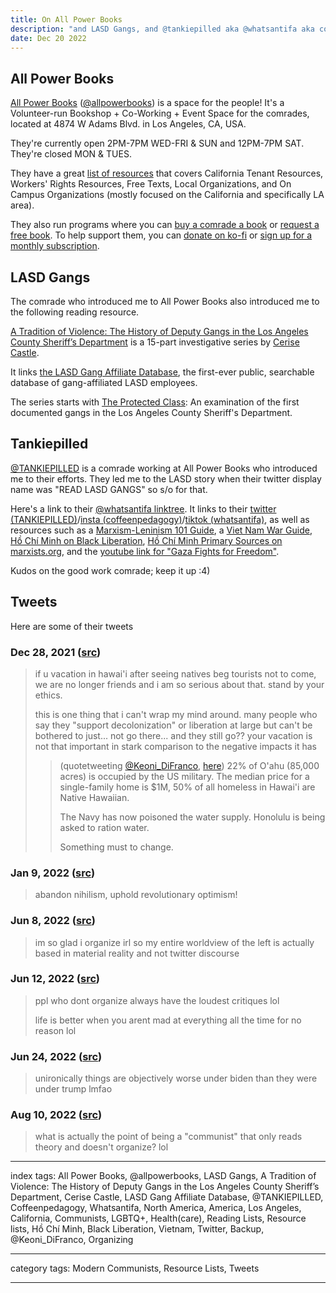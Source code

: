 ```yaml
---
title: On All Power Books
description: "and LASD Gangs, and @tankiepilled aka @whatsantifa aka coffeenpedagogy"
date: Dec 20 2022
---
```


## All Power Books

[All Power Books](https://allpowerbooks.org/) ([@allpowerbooks](https://twitter.com/allpowerbooks)) is a space for the people! It's a Volunteer-run Bookshop + Co-Working + Event Space for the comrades, located at 4874 W Adams Blvd. in Los Angeles, CA, USA.

They're currently open 2PM-7PM WED-FRI & SUN and 12PM-7PM SAT. They're closed MON & TUES.

They have a great [list of resources](https://allpowerbooks.org/pages/resources) that covers California Tenant Resources, Workers' Rights Resources, Free Texts, Local Organizations, and On Campus Organizations (mostly focused on the California and specifically LA area).

They also run programs where you can [buy a comrade a book](https://allpowerbooks.org/products/buy-a-comrade-a-book) or [request a free book](https://forms.gle/a6c8yaGqJ5Eay66u9). To help support them, you can [donate on ko-fi](https://ko-fi.com/allpower) or [sign up for a monthly subscription](https://allpowerbooks.org/products/60-subscription-1).

## LASD Gangs

The comrade who introduced me to All Power Books also introduced me to the following reading resource.

[A Tradition of Violence: The History of Deputy Gangs in the Los Angeles County Sheriff’s Department](https://knock-la.com/tradition-of-violence-lasd-gang-history/) is a 15-part investigative series by [Cerise Castle](https://knock-la.com/author/cerisecastle/).

It links [the LASD Gang Affiliate Database](https://lasdgangs.knock-la.com/), the first-ever public, searchable database of gang-affiliated LASD employees.

The series starts with [The Protected Class](https://knock-la.com/lasd-gangs-little-devils-wayside-whities-cavemen-vikings/): An examination of the first documented gangs in the Los Angeles County Sheriff's Department.

## Tankiepilled

[@TANKIEPILLED](https://twitter.com/TANKIEPILLED) is a comrade working at All Power Books who introduced me to their efforts. They led me to the LASD story when their twitter display name was "READ LASD GANGS" so s/o for that.

Here's a link to their [@whatsantifa linktree](https://linktr.ee/whatsantifa). It links to their [twitter (TANKIEPILLED)](https://twitter.com/TANKIEPILLED)/[insta (coffeenpedagogy)](https://instagram.com/coffeenpedagogy)/[tiktok (whatsantifa)](https://tiktok.com/@whatsantifa), as well as resources such as a [Marxism-Leninism 101 Guide](https://soyouwanttorevolution.carrd.co/), a [Viet Nam War Guide](https://docs.google.com/document/d/1nC6ZjKwN3NicV6z1PXcKoS6p-01rhEBQyJSynPtb6lE/), [Hồ Chí Minh on Black Liberation](https://www.workers.org/2018/02/35459/), [Hồ Chí Minh Primary Sources on marxists.org](https://www.marxists.org/reference/archive/ho-chi-minh/index.htm), and the [youtube link for "Gaza Fights for Freedom"](https://www.youtube.com/watch?v=HnZSaKYmP2s&ab_channel=EmpireFiles).

Kudos on the good work comrade; keep it up :4)

## Tweets

Here are some of their tweets

### Dec 28, 2021 ([src](https://twitter.com/TANKIEPILLED/status/1475741747615449094))

> if u vacation in hawai'i after seeing natives beg tourists not to come, we are no longer friends and i am so serious about that. stand by your ethics.
>
> this is one thing that i can't wrap my mind around. many people who say they "support decolonization" or liberation at large but can't be bothered to just... not go there... and they still go?? your vacation is not that important in stark comparison to the negative impacts it has
>
> > (quotetweeting [@Keoni_DiFranco](https://twitter.com/Keoni_DiFranco), [here](https://twitter.com/Keoni_DiFranco/status/1467150882315849728))
> > 22% of O'ahu (85,000 acres) is occupied by the US military. The median price for a single-family home is $1M, 50% of all homeless in Hawai'i are Native Hawaiian.
> > 
> > The Navy has now poisoned the water supply. Honolulu is being asked to ration water.
> > 
> > Something must to change.

### Jan 9, 2022 ([src](https://twitter.com/TANKIEPILLED/status/1480107699584991233))

> abandon nihilism, uphold revolutionary optimism!

### Jun 8, 2022 ([src](https://twitter.com/TANKIEPILLED/status/1534426989611737088))

> im so glad i organize irl so my entire worldview of the left is actually based in material reality and not twitter discourse

### Jun 12, 2022 ([src](https://twitter.com/TANKIEPILLED/status/1536088049628590085))

> ppl who dont organize always have the loudest critiques lol
>
> life is better when you arent mad at everything all the time for no reason lol

### Jun 24, 2022 ([src](https://twitter.com/TANKIEPILLED/status/1540359601731710976))

> unironically things are objectively worse under biden than they were under trump lmfao

### Aug 10, 2022 ([src](https://twitter.com/TANKIEPILLED/status/1557433483554742272))

> what is actually the point of being a "communist" that only reads theory and doesn't organize? lol

---

index tags: All Power Books, @allpowerbooks, LASD Gangs, A Tradition of Violence: The History of Deputy Gangs in the Los Angeles County Sheriff’s Department, Cerise Castle, LASD Gang Affiliate Database, @TANKIEPILLED, Coffeenpedagogy, Whatsantifa, North America, America, Los Angeles, California, Communists, LGBTQ+, Health(care), Reading Lists, Resource lists, Hồ Chí Minh, Black Liberation, Vietnam, Twitter, Backup, @Keoni_DiFranco, Organizing

---

category tags: Modern Communists, Resource Lists, Tweets

---
